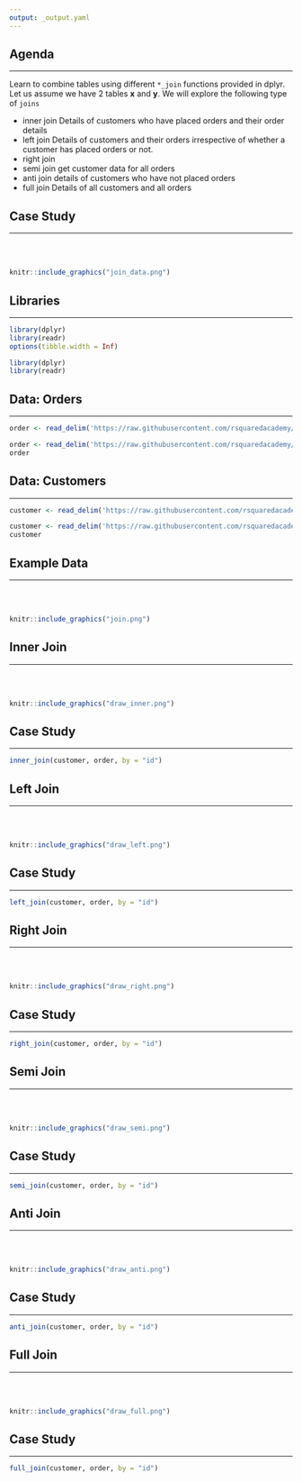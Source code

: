 ```yaml
---
output: _output.yaml
---
```


## {data-background="dplyr.png"}

## Agenda

<hr>

Learn to combine tables using different `*_join` functions provided in dplyr. Let us assume we have 2 tables **x** and **y**. We will explore the following type of `joins` 

- inner join Details of customers who have placed orders and their order details
- left join Details of customers and their orders irrespective of whether a customer has 
placed orders or not.
- right join
- semi join get customer data for all orders
- anti join details of customers who have not placed orders
- full join Details of all customers and all orders

## {data-background="casestudy.png"}

## Case Study

<hr>

<br>
<br>

```r
knitr::include_graphics("join_data.png")
```

## Libraries

<hr>

```r
library(dplyr)
library(readr)
options(tibble.width = Inf)
```

```r
library(dplyr)
library(readr)
```

## Data: Orders

<hr>

```r
order <- read_delim('https://raw.githubusercontent.com/rsquaredacademy/datasets/master/order.csv', delim = ';')
```

```r
order <- read_delim('https://raw.githubusercontent.com/rsquaredacademy/datasets/master/order.csv', delim = ';')
order
```

## Data: Customers

<hr>

```r
customer <- read_delim('https://raw.githubusercontent.com/rsquaredacademy/datasets/master/customer.csv', delim = ';')
```

```r
customer <- read_delim('https://raw.githubusercontent.com/rsquaredacademy/datasets/master/customer.csv', delim = ';')
customer
```

## Example Data

<hr>

<br>
<br>

```r
knitr::include_graphics("join.png")
```

## {data-background="innerjoin.png"}

## Inner Join

<hr>

<br>
<br>

```r
knitr::include_graphics("draw_inner.png")
```

## Case Study

<hr>

```r
inner_join(customer, order, by = "id")
```

## {data-background="leftjoin.png"}

## Left Join

<hr>

<br>
<br>

```r
knitr::include_graphics("draw_left.png")
```

## Case Study

<hr>

```r
left_join(customer, order, by = "id")
```

## {data-background="rightjoin.png"}

## Right Join

<hr>

<br>
<br>

```r
knitr::include_graphics("draw_right.png")
```

## Case Study

<hr>

```r
right_join(customer, order, by = "id")
```

## {data-background="semijoin.png"}

## Semi Join

<hr>

<br>
<br>

```r
knitr::include_graphics("draw_semi.png")
```

## Case Study

<hr>

```r
semi_join(customer, order, by = "id")
```

## {data-background="antijoin.png"}

## Anti Join

<hr>

<br>
<br>

```r
knitr::include_graphics("draw_anti.png")
```

## Case Study

<hr>

```r
anti_join(customer, order, by = "id")
```

## {data-background="fulljoin.png"}

## Full Join

<hr>

<br>
<br>

```r
knitr::include_graphics("draw_full.png")
```

## Case Study

<hr>

```r
full_join(customer, order, by = "id")
```

## {data-background="thankyou.png"}

